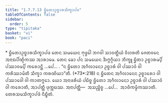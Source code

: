 ```yaml
---
title: "1.7.7.13 ᨮᩥᨲᩮᩣᩏᨧ᩠ᨧᩣᩁᩈᩥᨠ᩠ᨡᩣᨸᨴ"
tableOfContents: false
sidebar:
  order: 5
type: "tipitaka"
basket: "vi"
book: "paci"
---
```



<DynamicBreadcrumb />

<Paragraph type="center" book="paci">
* ᨮᩥᨲᩮᩣᩏᨧ᩠ᨧᩣᩁᩈᩥᨠ᩠ᨡᩣᨸᨴ
</Paragraph>

<Division number="651" book="paci">

<Paragraph number="2072" book="paci">
ᨲᩮᨶ ᩈᨾᨿᩮᨶ ᨻᩩᨴ᩠ᨵᩮᩤ ᨽᨣᩅᩤ ᩈᩣᩅᨲ᩠ᨳᩥᨿᩴ ᩅᩥᩉᩁᨲᩥ ᨩᩮᨲᩅᨶᩮ ᩋᨶᩣᨳᨸᩥᨱ᩠ᨯᩥᨠᩔ ᩋᩣᩁᩣᨾᩮ. ᨲᩮᨶ ᨡᩮᩣ ᨸᨶ ᩈᨾᨿᩮᨶ ᨨᨻ᩠ᨻᨣ᩠ᨣᩥᨿᩣ ᨽᩥᨠ᩠ᨡᩪ ᨮᩥᨲᩣ ᩏᨧ᩠ᨧᩣᩁᨾ᩠ᨸᩥ ᨸᩔᩣᩅᨾ᩠ᨸᩥ ᨠᩁᩮᩣᨶ᩠ᨲᩥ …ᨸᩮ… .
</Paragraph>

<Paragraph number="2073" book="paci">
<Emphasis>“ᨶ ᨮᩥᨲᩮᩣ ᩋᨣᩥᩃᩣᨶᩮᩣ ᩏᨧ᩠ᨧᩣᩁᩴ ᩅᩤ ᨸᩔᩣᩅᩴ ᩅᩤ ᨠᩁᩥᩔᩣᨾᩦᨲᩥ ᩈᩥᨠ᩠ᨡᩣ ᨠᩁᨱᩦᨿᩣ”</Emphasis>ᨲᩥ. (*73*:<Emphasis>218</Emphasis>)
</Paragraph>

<Paragraph number="2074" book="paci">
ᨶ ᨮᩥᨲᩮᨶ ᩋᨣᩥᩃᩣᨶᩮᨶ ᩏᨧ᩠ᨧᩣᩁᩮᩣ ᩅᩤ ᨸᩔᩣᩅᩮᩤ ᩅᩤ ᨠᩣᨲᨻ᩠ᨻᩮᩣ. ᨿᩮᩣ ᩋᨶᩣᨴᩁᩥᨿᩴ ᨸᨭᩥᨧ᩠ᨧ ᨮᩥᨲᩮᩣ ᩋᨣᩥᩃᩣᨶᩮᩣ ᩏᨧ᩠ᨧᩣᩁᩴ ᩅᩤ ᨸᩔᩣᩅᩴ ᩅᩤ ᨠᩁᩮᩣᨲᩥ, ᩋᩣᨸᨲ᩠ᨲᩥ ᨴᩩᨠ᩠ᨠᨭᩔ.
</Paragraph>

<Paragraph number="2075" book="paci">
ᩋᨶᩣᨸᨲ᩠ᨲᩥ—  ᩋᩈᨬ᩠ᨧᩥᨧ᩠ᨧ …ᨸᩮ…  ᩋᩣᨴᩥᨠᨾ᩠ᨾᩥᨠᩔᩣᨲᩥ.

</Paragraph>
</Division>

<Paragraph number="2076" type="center" book="paci">
ᨲᩮᩁᩈᨾᩈᩥᨠ᩠ᨡᩣᨸᨴᩴ ᨶᩥᨭ᩠ᨮᩥᨲᩴ.
</Paragraph>